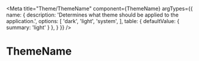 
<Meta
  title="Theme/ThemeName"
  component={ThemeName}
  argTypes={{
    name: {
      description: 'Determines what theme should be applied to the application.',
      options: [
        'dark',
        'light',
        'system',
      ],
      table: {
        defaultValue: { summary: 'light' }
      },
    }
  }}
/>

# ThemeName

<ArgsTable of={ThemeName} />

<Story name="Demo">
  <ThemeName name={ 'dark' } />
</Story>
